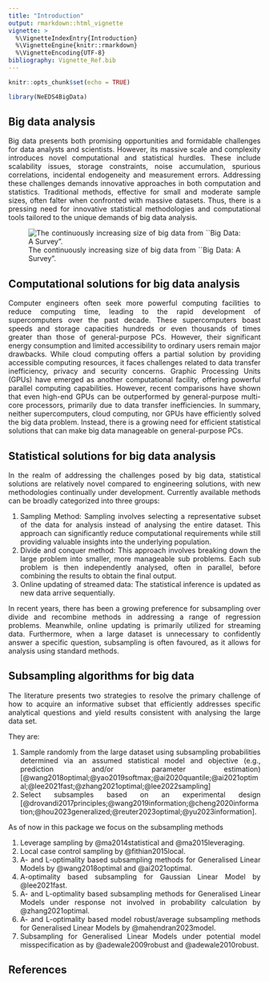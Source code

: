 ```yaml
---
title: "Introduction"
output: rmarkdown::html_vignette
vignette: >
  %\VignetteIndexEntry{Introduction}
  %\VignetteEngine{knitr::rmarkdown}
  %\VignetteEncoding{UTF-8}
bibliography: Vignette_Ref.bib
---
```


```r
knitr::opts_chunk$set(echo = TRUE)

library(NeEDS4BigData)
```

<style>
body {
text-align: justify}
</style>

## Big data analysis

Big data presents both promising opportunities and formidable challenges for data analysts and scientists.
However, its massive scale and complexity introduces novel computational and statistical hurdles. 
These include scalability issues, storage constraints, noise accumulation, spurious correlations, incidental endogeneity and measurement errors. 
Addressing these challenges demands innovative approaches in both computation and statistics.
Traditional methods, effective for small and moderate sample sizes, often falter when confronted with massive datasets.
Thus, there is a pressing need for innovative statistical methodologies and computational tools tailored to the unique demands of big data analysis.

![The continuously increasing size of big data from ``Big Data: A Survey".](../man/figures/Figure_1.webp)

## Computational solutions for big data analysis

Computer engineers often seek more powerful computing facilities to reduce computing time, leading to the rapid development of supercomputers over the past decade. 
These supercomputers boast speeds and storage capacities hundreds or even thousands of times greater than those of general-purpose PCs. 
However, their significant energy consumption and limited accessibility to ordinary users remain major drawbacks. 
While cloud computing offers a partial solution by providing accessible computing resources, it faces challenges related to data transfer inefficiency, privacy and security concerns. 
Graphic Processing Units (GPUs) have emerged as another computational facility, offering powerful parallel computing capabilities. 
However, recent comparisons have shown that even high-end GPUs can be outperformed by general-purpose multi-core processors, primarily due to data transfer inefficiencies. 
In summary, neither supercomputers, cloud computing, nor GPUs have efficiently solved the big data problem. 
Instead, there is a growing need for efficient statistical solutions that can make big data manageable on general-purpose PCs.

## Statistical solutions for big data analysis

In the realm of addressing the challenges posed by big data, statistical solutions are relatively novel compared to engineering solutions, with new methodologies continually under development. 
Currently available methods can be broadly categorized into three groups:

1. Sampling Method: Sampling involves selecting a representative subset of the data for analysis instead of analysing the entire dataset. This approach can significantly reduce computational requirements while still providing valuable insights into the underlying population.
2. Divide and conquer method: This approach involves breaking down the large problem into smaller, more manageable sub problems. Each sub problem is then independently analysed, often in parallel, before combining the results to obtain the final output.
3. Online updating of streamed data: The statistical inference is updated as new data arrive sequentially.

In recent years, there has been a growing preference for subsampling over divide and recombine methods in addressing a range of regression problems. 
Meanwhile, online updating is primarily utilized for streaming data. 
Furthermore, when a large dataset is unnecessary to confidently answer a specific question, subsampling is often favoured, as it allows for analysis using standard methods.

## Subsampling algorithms for big data

The literature presents two strategies to resolve the primary challenge of how to acquire an informative subset that efficiently addresses specific analytical questions and yield results consistent with analysing the large data set. 

They are:

1. Sample randomly from the large dataset using subsampling probabilities determined via an assumed statistical model and objective (e.g., prediction and/or parameter estimation) [@wang2018optimal;@yao2019softmax;@ai2020quantile;@ai2021optimal;@lee2021fast;@zhang2021optimal;@lee2022sampling]
2. Select subsamples based on an experimental design [@drovandi2017principles;@wang2019information;@cheng2020information;@hou2023generalized;@reuter2023optimal;@yu2023information].

As of now in this package we focus on the subsampling methods

1. Leverage sampling by @ma2014statistical and @ma2015leveraging.
2. Local case control sampling by @fithian2015local.
3. A- and L-optimality based subsampling methods for Generalised Linear Models by @wang2018optimal and @ai2021optimal.
4. A-optimality based subsampling for Gaussian Linear Model by @lee2021fast.
5. A- and L-optimality based subsampling methods for Generalised Linear Models under response not involved in probability calculation by @zhang2021optimal.
6. A- and L-optimality based model robust/average subsampling methods for Generalised Linear Models by @mahendran2023model.
7. Subsampling for Generalised Linear Models under potential model misspecification as by @adewale2009robust and @adewale2010robust.

## References
